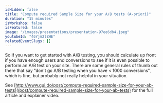 ```yaml
---
isHidden: false
title: "Compute required Sample Size for your A/B tests (A-priori)"
duration: "15 minutes"
isWorkshop: false
isFeatured: false
image: "/images/presentations/presentation-97ee6db4.jpeg"
youtubeId: "46Yjm2lZHE"
relatedEventSlugs: []
---
```


So if you want to get started with A/B testing, you should calculate up front if you have enough users and conversions to see if it is even possible to perform an A/B test on your site. There are some general rules of thumb out there that say "don't go A/B testing when you have &lt; 1000 conversions", which is fine, but probably not really helpful in your situation.

See [http://www.gui.do/post/compute-required-sample-size-for-your-ab-tests](/post/compute-required-sample-size-for-your-ab-tests) for the full article and explainer video.